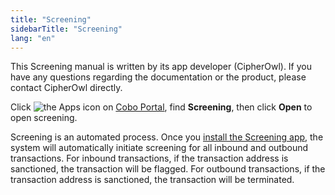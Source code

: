 ```yaml
---
title: "Screening"
sidebarTitle: "Screening"
lang: "en"
---
```


<Tip>This Screening manual is written by its app developer (CipherOwl). If you have any questions regarding the documentation or the product, please contact CipherOwl directly.</Tip>

Click <img src="/en/images/common/icon_apps.svg" className="icon" alt="the Apps icon"/> on [Cobo Portal](https://portal.cobo.com/login), find **Screening**, then click **Open** to open screening. 

Screening is an automated process. Once you [install the Screening app](/en/apps/screening/set-up), the system will automatically initiate screening for all inbound and outbound transactions. For inbound transactions, if the transaction address is sanctioned, the transaction will be flagged. For outbound transactions, if the transaction address is sanctioned, the transaction will be terminated.

